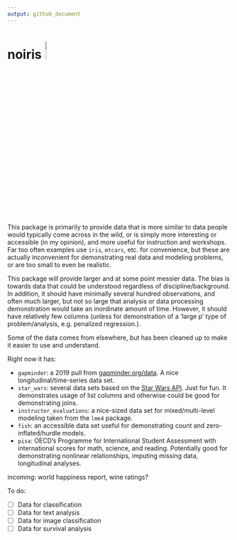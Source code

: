 ```yaml
---
output: github_document
---
```


# noiris <img src="data-raw/noiris.png" style="margin: 0 auto; width: 10%">

This package is primarily to provide data that is more similar to data people would typically come across in the wild, or is simply more interesting or accessible (in my opinion), and more useful for instruction and workshops.  Far too often examples use `iris`, `mtcars`, etc. for convenience, but these are actually inconvenient for demonstrating real data and modeling problems, or are too small to even be realistic.  

This package will provide larger and at some point messier data.  The bias is towards data that could be understood regardless of discipline/background. In addition, it should have minimally several hundred observations, and often much larger, but not so large that analysis or data processing demonstration would take an inordinate amount of time.  However, it should have relatively few columns (unless for demonstration of a 'large p' type of problem/analysis, e.g. penalized regression.).


Some of the data comes from elsewhere, but has been cleaned up to make it easier to use and understand.

Right now it has:

- `gapminder`: a 2019 pull from [gapminder.org/data](http://www.gapminder.org/data/). A nice longitudinal/time-series data set.
- `star_wars`: several data sets based on the [Star Wars API](https://swapi.co/). Just for fun. It demonstrates usage of list columns and otherwise could be good for demonstrating joins.
- `instructor_evaluations`: a nice-sized data set for mixed/multi-level modeling taken from the `lme4` package.
- `fish`: an accessible data set useful for demonstrating count and zero-inflated/hurdle models.
- `pisa`: OECD's Programme for International Student Assessment with international scores for math, science, and reading.  Potentially  good for demonstrating nonlinear relationships, imputing missing data, longitudinal analyses. 

incoming: world happiness report, wine ratings?

To do:

- [ ] Data for classification
- [ ] Data for text analysis
- [ ] Data for image classification
- [ ] Data for survival analysis
